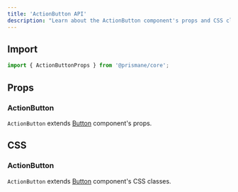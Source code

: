 ---
title: 'ActionButton API'
description: "Learn about the ActionButton component's props and CSS classes."
---

## Import

```js
import { ActionButtonProps } from '@prismane/core';
```

## Props

### ActionButton

`ActionButton` extends [Button](/docs/components-api/button-api) component's props.

## CSS

### ActionButton

`ActionButton` extends [Button](/docs/components-api/button-api) component's CSS classes.

